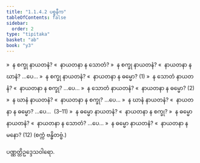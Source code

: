 ```yaml
---
title: "1.1.4.2 ပစ္စနီက"
tableOfContents: false
sidebar:
  order: 2
type: "tipitaka"
basket: "ab"
book: "y3"
---
```



<DynamicBreadcrumb />

<Division number="9" book="y3" e="ch" v="33" p="75">

<Paragraph number="164" book="y3">
»  န စက္ခု နာယတနံ?
</Paragraph>

<Paragraph number="165" book="y3">
«  နာယတနာ န သောတံ?
</Paragraph>

<Paragraph number="166" book="y3">
»  န စက္ခု နာယတနံ?
</Paragraph>

<Paragraph number="167" book="y3">
«  နာယတနာ န ဃာနံ? …ပေ…
</Paragraph>

<Paragraph number="168" book="y3">
»  န စက္ခု နာယတနံ?
</Paragraph>

<Paragraph number="169" book="y3">
«  နာယတနာ န ဓမ္မော? (1)
</Paragraph>

<Paragraph number="170" book="y3">
»  န သောတံ နာယတနံ?
</Paragraph>

<Paragraph number="171" book="y3">
«  နာယတနာ န စက္ခု? …ပေ…
</Paragraph>

<Paragraph number="172" book="y3">
»  န သောတံ နာယတနံ?
</Paragraph>

<Paragraph number="173" book="y3">
«  နာယတနာ န ဓမ္မော? (2)
</Paragraph>

<Paragraph number="174" book="y3">
»  န ဃာနံ နာယတနံ?
</Paragraph>

<Paragraph number="175" book="y3">
«  နာယတနာ န စက္ခု? …ပေ…
</Paragraph>

<Paragraph number="176" book="y3">
»  န ဃာနံ နာယတနံ?
</Paragraph>

<Paragraph number="177" book="y3">
«  နာယတနာ န ဓမ္မော? …ပေ…  (3–11)
</Paragraph>

<Paragraph number="178" book="y3">
»  န ဓမ္မော နာယတနံ?
</Paragraph>

<Paragraph number="179" book="y3">
«  နာယတနာ န စက္ခု?
</Paragraph>

<Paragraph number="180" book="y3">
»  န ဓမ္မော နာယတနံ?
</Paragraph>

<Paragraph number="181" book="y3">
«  နာယတနာ န သောတံ? …ပေ…
</Paragraph>

<Paragraph number="182" book="y3">
»  န ဓမ္မော နာယတနံ?
</Paragraph>

<Paragraph number="183" book="y3">
«  နာယတနာ န မနော? (12)

</Paragraph>
</Division>

<Paragraph number="184" type="center" book="y3">
(စက္ကံ ဗန္ဓိတဗ္ဗံ.)

  
ပဏ္ဏတ္တိဥဒ္ဒေသဝါရော.
</Paragraph>